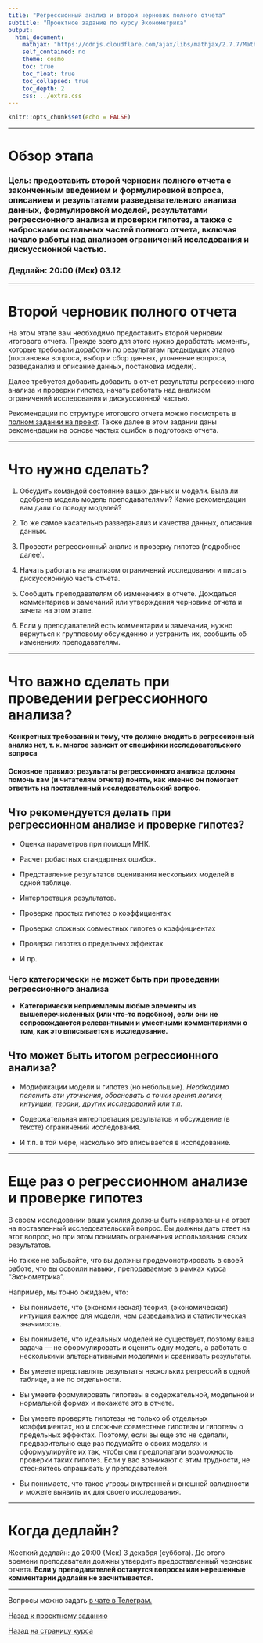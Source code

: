 ```yaml
---
title: "Регрессионный анализ и второй черновик полного отчета"
subtitle: "Проектное задание по курсу Эконометрика"
output:  
  html_document:
    mathjax: "https://cdnjs.cloudflare.com/ajax/libs/mathjax/2.7.7/MathJax.js?config=TeX-MML-AM_CHTML"
    self_contained: no  
    theme: cosmo
    toc: true
    toc_float: true
    toc_collapsed: true
    toc_depth: 2
    css: ../extra.css
---
```


```r
knitr::opts_chunk$set(echo = FALSE)
```

---

# Обзор этапа

### **Цель:** предоставить второй черновик полного отчета с законченным введением и формулировкой вопроса, описанием и результатами разведывательного анализа данных, формулировкой моделей, результатами регрессионного анализа и проверки гипотез, а также с набросками остальных частей полного отчета, включая начало работы над анализом ограничений исследования и дискуссионной частью.


### **Дедлайн:** 20:00 (Мск) 03.12

---

# Второй черновик полного отчета

На этом этапе вам необходимо предоставить второй черновик итогового отчета. Прежде всего для этого нужно доработать моменты, которые требовали доработки по результатам предыдущих этапов (постановка вопроса, выбор и сбор данных, уточнение вопроса, разведанализ и описание данных, постановка модели).

Далее требуется добавить добавить в отчет результаты регрессионного анализа и проверки гипотез, начать работать над анализом ограничений исследования и дискуссионной частью.


Рекомендации по структуре итогового отчета можно посмотреть в [полном задании на проект](project_task.html). Также далее в этом задании даны рекомендации на основе частых ошибок в подготовке отчета.

---

# Что нужно сделать?

1. Обсудить командой состояние ваших данных и модели. Была ли одобрена модель модель преподавателями? Какие рекомендации вам дали по поводу моделей?

2. То же самое касательно разведанализ и качества данных, описания данных.

3. Провести регрессионный анализ и проверку гипотез (подробнее далее). 

4. Начать работать на анализом ограничений исследования и писать дискуссионную часть отчета.

5. Сообщить преподавателям об изменениях в отчете. Дождаться комментариев и замечаний или утверждения черновика отчета и зачета на этом этапе.

6. Если у преподавателей есть комментарии и замечания, нужно вернуться к групповому обсуждению и устранить их, сообщить об изменениях преподавателям. 

---

# Что важно сделать при проведении регрессионного анализа?

**Конкретных требований к тому, что должно входить в регрессионный анализ нет, т. к. многое зависит от специфики исследовательского вопроса**

#### **Основное правило: результаты регрессионного анализа должны помочь вам (и читателям отчета) понять, как именно он помогает ответить на поставленный исследовательский вопрос.**

## Что рекомендуется делать при регрессионном анализе и проверке гипотез?

- Оценка параметров при помощи МНК.

- Расчет робастных стандартных ошибок. 

- Представление результатов оценивания нескольких моделей в одной таблице. 

- Интерпретация результатов. 

- Проверка простых гипотез о коэффициентах

- Проверка сложных совместных гипотез о коэффициентах

- Проверка гипотез о предельных эффектах

- И пр.

### Чего категорически не может быть при проведении регрессионного анализа

- **Категорически неприемлемы любые элементы из вышеперечисленных (или что-то подобное), если они не сопровождаются релевантными и уместными комментариями о том, как это вписывается в исследование.**


## Что может быть итогом регрессионного анализа?

- Модификации модели и гипотез (но небольшие). *Необходимо пояснить эти уточнения, обосновать с точки зрения логики, интуиции, теории, других исследований или т.п.*

- Содержательная интерпретация результатов и обсуждение (в тексте) ограничений исследования.

- И т.п. в той мере, насколько это вписывается в исследование.

---

# Еще раз о регрессионном анализе и проверке гипотез

В своем исследовании ваши усилия должны быть направлены на ответ на поставленный исследовательский вопрос. Вы должны дать ответ на этот вопрос, но при этом понимать ограничения использования своих результатов. 

Но также не забывайте, что вы должны продемонстрировать в своей работе, что вы освоили навыки, преподаваемые в рамках курса "Эконометрика". 

Например, мы точно ожидаем, что: 

- Вы понимаете, что (экономическая) теория, (экономическая) интуиция важнее для модели, чем разведанализ и статистическая значимость. 

- Вы понимаете, что идеальных моделей не существует, поэтому ваша задача --- не сформулировать и оценить одну модель, а работать с несколькими альтернативными моделями и сравнивать результаты. 

- Вы умеете представлять результаты нескольких регрессий в одной таблице, а не по отдельности. 

- Вы умеете формулировать гипотезы в содержательной, модельной и нормальной формах и покажете это в отчете. 

- Вы умеете проверять гипотезы не только об отдельных коэффициентах, но и сложные совместные гипотезы и гипотезы о предельных эффектах. Поэтому, если вы еще это не сделали, предварительно еще раз подумайте о своих моделях и сформуулируйте их так, чтобы они предполагали возможность проверки таких гипотез. Если у вас возникают с этим трудности, не стесняйтесь спрашивать у преподавателей. 

- Вы понимаете, что такое угрозы внутренней и внешней валидности и можете выявить их для своего исследования. 


---

# Когда дедлайн? 

Жесткий дедлайн: до 20:00 (Мск) 3 декабря (суббота). До этого времени преподаватели должны утвердить предоставленный черновик отчета. **Если у преподавателей останутся вопросы или нерешенные комментарии дедлайн не засчитывается.**

---

Вопросы можно задать [в чате в Телеграм.](https://t.me/+0kRsodLpmzRmZjEy)

[Назад к проектному заданию](project_task.html)

[Назад на страницу курса](../ecox22.html)